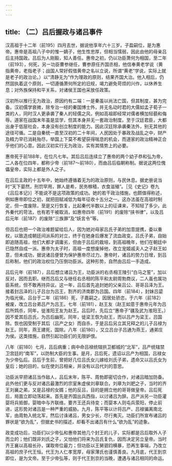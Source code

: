 ```yaml
---
---
---
```

title: （二）吕后握政与诸吕事件
---



汉高祖于十二年（前195）四月去世，据说他享年六十三岁。子盈嗣位，是为惠帝。惠帝是高祖八子中的惟一嫡子，他生性忠厚，但相当懦弱，因此由他的母亲吕后主持国政。吕后为人刚毅，知人善任。惠帝之初，仍以功臣萧何为相国，至二年（前193），何死，另一功臣曹参继任，曹参原任齐国丞相，他信奉黄老学说（黄指黄帝，老指老子；战国人常好假借黄帝之名以立说，所谓“黄老”学说，实际上就是老子的政治论。）以“清静无为”作为理政的原则，结果齐国大治。他入相后，仍然固执着这个原则，一切遵循萧何所定的旧规，竭力避免苛烦的兴作，以休养生息；对外族保持和平关系，对诸侯王国也采放任政策。

汉初所以推行无为政治，原因约有二端：一是秦虽以尚法亡国，但其制度，甚为完备。汉初儒学衰微，除专治一经的秦国博士外，并无名动时君的大儒如孟子荀子一类的人，同时汉人更承袭了秦人的轻儒之风，例如高祖即经常对儒者横加轻藐和侮辱。道家在战国末年虽是显学，但其本身并无一套政治制度。至于汉廷君臣，大都出身于低层社会，本身没有创立制度的能力。因此汉廷除承袭秦法外，别无其他的途径可循。二是自秦统一直至汉初的二十年间，人民因处于暴政及战乱之中，财产及精力早已消耗殆尽，举国上下莫不希望获得喘息的机会，而道家的政治精神正合乎他们的心意。因此汉初实行无为政治，实有其情势上的必要。

惠帝死于前188年，在位凡七年。其后吕后连续立了惠帝的两个幼子恭和弘为帝，二人各在位四年，都称少帝（前187～前180），而由吕后临朝称制。据说这两位傀儡皇帝，实际上都是外人之子。

在吕后主政的十五年中，她始终遵循着无为的政治原则，与民休息。据史册说当时“天下晏然，刑罚罕用，罪人是希，民务稼穑，衣食滋殖”。［见《史记》卷九《吕后本记》］不能说不是这项政策的成功。她的若干政治措施，也颇值得称述，例如惠帝即位之初，就把田赋减低为每年征收十五分之一。这办法虽在高祖时制定，但一度废除，至是又行恢复，比起秦代半数以上的征课来，不知轻了多少。此外秦代的苛法，也有若干被取消，如惠帝四年（前191）的废除“挟书律”，以及吕后元年（前187）的废除“三族罪”及“妖言令”等。

但吕后也把一个政治难题留给后人，因为她对母家吕氏子弟的加意提携，委以重权，以致造成朝廷间派系的对立，终于在她身后爆发了流血政变。吕氏子弟，自始即追随高祖，他们大都才调庸劣，但由于吕后的栽培，到高祖晚年，他们在朝廷中已隐然自成一派。惠帝为太子时，高祖一度想废掉他，改立宠姬戚夫人之子赵王如意，但未成功，据说诸吕便曾为保护惠帝尽过力。惠帝时，诸吕的势力日增，到吕后称制，他们的政治权位乃压倒功臣派。这种形势，自然由吕后一手造成。

吕后元年（前187），吕后想立诸吕为王，功臣派的右丞相王陵引“白马之誓”，加以反对，因而去职。继而吕后又与继任右丞相的陈平和太尉周勃商议，二人虽也属功臣系统，但不敢再持异议。这一年，吕后首先追封她的父亲吕公、哥哥吕泽为王。接着封吕泽的儿子吕台为吕王，割齐的济南郡为吕国。四年（前184），封妹吕媭为临光侯。吕台于二年（前186）死，子嘉嗣之，因居处骄恣，于六年（前182）被废，改立吕台弟吕产为吕王。七年（前181），赵王友（赵王如意于惠帝元年为吕后所鸩杀，同年，徙淮阳王友为赵王。吕后时，先后立“惠帝子”疆及武为淮阳王。）因不爱其后吕氏，为吕后幽死。同年，徙梁王恢为赵王，而以吕产为梁王，吕国除。恢也因受制于其后（吕产之女）而自杀，于是吕后另立其兄释之的儿子吕禄为赵王。同年，燕王建死，国除。八年（前180），又立吕台子吕通为燕王，通弟庄为侯。这类措施，自然引起功臣们的无限妒恨。

八年（前180）七月，吕后病重；病中命吕禄统辖拱卫都城的“北军”，吕产统辖禁卫宫廷的“南军”，以防制大臣的生事。是月，吕后死，遗诏以吕产为相国，吕禄女为少帝弘后。吕后于生前，曾把好几位吕氏女儿嫁给刘氏子弟，遗命又以吕氏女为皇后；她的目的，似在使刘吕相亲，并没有以吕代刘的意思。

功臣派早把诸吕当作敌人，吕后末年，陈平、周勃即密切合作，对诸吕暗加防备。此外他们更与反对诸吕最激烈的宗室朱虚侯刘章联合。刘章为刘肥之子，当时的齐王刘襄之弟，又是吕禄的女婿；他的反吕，目的是拥立他的哥哥做皇帝。吕后死后，局面立即动荡起来。首先是齐国出兵西指，以讨诸吕为辞。吕产派另一功臣灌婴将兵抵御，婴暗中与齐联络，要齐王还兵待变；而婴本人则屯兵荥阳，停止前进，这形势对诸吕是一种严重的威胁。九月，陈平等以计将吕产、吕禄骗离南北军，由周勃入统北军，然后讨诛诸吕，男女少长，尽行夷灭。功臣们所宣布诸吕的罪状是“欲为乱”，但据史书的描述，却看不出诸吕有什么“欲为乱”的迹象。

政变成功后，功臣们以少帝弘和惠帝其他几个封王的儿子，实际都是吕后取外人子而立的；他们既非刘氏之子，又怕他们将来为吕氏复仇，因而决定另立皇帝。当时齐王襄以高祖长孙，谋取帝位最力；但功臣以王舅驷钧横暴，恐再生事端，乃改立高祖的庶子代王恒。代王为人仁孝宽厚，母家薄氏也谨慎善良。九月底，代王到京即位，是为文帝。至于少帝弘等，则于代王到京的当晚，遭遇与诸吕相同的命运。